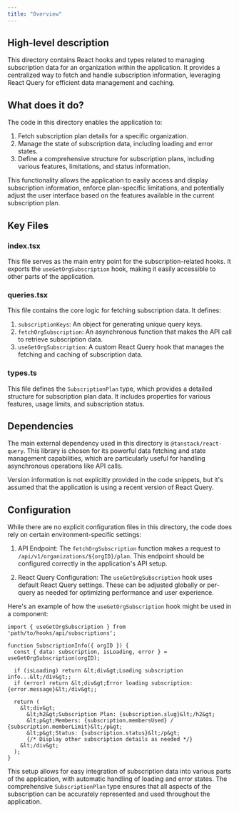 ```yaml
---
title: "Overview"
---
```


## High-level description
This directory contains React hooks and types related to managing subscription data for an organization within the application. It provides a centralized way to fetch and handle subscription information, leveraging React Query for efficient data management and caching.

## What does it do?
The code in this directory enables the application to:

1. Fetch subscription plan details for a specific organization.
2. Manage the state of subscription data, including loading and error states.
3. Define a comprehensive structure for subscription plans, including various features, limitations, and status information.

This functionality allows the application to easily access and display subscription information, enforce plan-specific limitations, and potentially adjust the user interface based on the features available in the current subscription plan.

## Key Files

### index.tsx
This file serves as the main entry point for the subscription-related hooks. It exports the `useGetOrgSubscription` hook, making it easily accessible to other parts of the application.

### queries.tsx
This file contains the core logic for fetching subscription data. It defines:

1. `subscriptionKeys`: An object for generating unique query keys.
2. `fetchOrgSubscription`: An asynchronous function that makes the API call to retrieve subscription data.
3. `useGetOrgSubscription`: A custom React Query hook that manages the fetching and caching of subscription data.

### types.ts
This file defines the `SubscriptionPlan` type, which provides a detailed structure for subscription plan data. It includes properties for various features, usage limits, and subscription status.

## Dependencies
The main external dependency used in this directory is `@tanstack/react-query`. This library is chosen for its powerful data fetching and state management capabilities, which are particularly useful for handling asynchronous operations like API calls.

Version information is not explicitly provided in the code snippets, but it's assumed that the application is using a recent version of React Query.

## Configuration
While there are no explicit configuration files in this directory, the code does rely on certain environment-specific settings:

1. API Endpoint: The `fetchOrgSubscription` function makes a request to `/api/v1/organizations/${orgID}/plan`. This endpoint should be configured correctly in the application's API setup.

2. React Query Configuration: The `useGetOrgSubscription` hook uses default React Query settings. These can be adjusted globally or per-query as needed for optimizing performance and user experience.

Here's an example of how the `useGetOrgSubscription` hook might be used in a component:

```tsx
import { useGetOrgSubscription } from 'path/to/hooks/api/subscriptions';

function SubscriptionInfo({ orgID }) {
  const { data: subscription, isLoading, error } = useGetOrgSubscription(orgID);

  if (isLoading) return &lt;div&gt;Loading subscription info...&lt;/div&gt;;
  if (error) return &lt;div&gt;Error loading subscription: {error.message}&lt;/div&gt;;

  return (
    &lt;div&gt;
      &lt;h2&gt;Subscription Plan: {subscription.slug}&lt;/h2&gt;
      &lt;p&gt;Members: {subscription.membersUsed} / {subscription.memberLimit}&lt;/p&gt;
      &lt;p&gt;Status: {subscription.status}&lt;/p&gt;
      {/* Display other subscription details as needed */}
    &lt;/div&gt;
  );
}
```

This setup allows for easy integration of subscription data into various parts of the application, with automatic handling of loading and error states. The comprehensive `SubscriptionPlan` type ensures that all aspects of the subscription can be accurately represented and used throughout the application.
